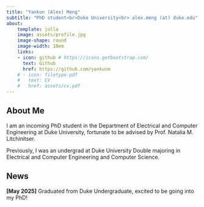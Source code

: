 ```yaml
---
title: "Yankun (Alex) Meng"
subtitle: "PhD student<br>Duke University<br> alex.meng (at) duke.edu"
about:
    template: jolla
    image: assets/profile.jpg
    image-shape: round
    image-width: 10em
    links:
    - icon: github # https://icons.getbootstrap.com/
      text: Github
      href: https://github.com/yankunm
    # - icon: filetype-pdf
    #   text: CV
    #   href: assets/cv.pdf
---
```


## About Me

I am an incoming PhD student in the Department of Electrical and Computer Engineering at Duke University, fortunate to be advised by Prof. Natalia M. Litchinitser. 

Previously, I was an undergrad at Duke University Double majoring in Electrical and Computer Engineering and Computer Science.

<!-- ## Research Interests
 
* **Photonic Computing**: Nanophotonics, AI/ML for designing optical metasurfaces, Optical Neural Networks, Photonic Integrated Circuits, silicon photonics -->

## News

**[May 2025]** Graduated from Duke Undergraduate, excited to be going into my PhD!

<!-- ## Publications -->


<!-- ## Services -->
